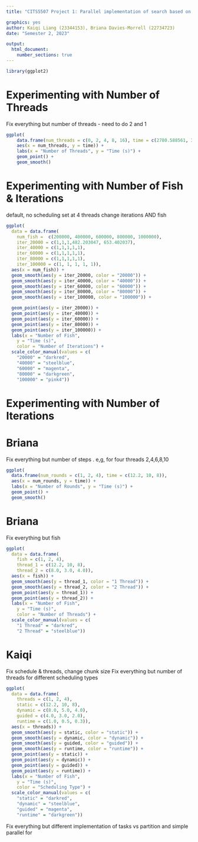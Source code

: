 ```yaml
---
title: "CITS5507 Project 1: Parallel implementation of search based on Fish School Behaviour"

graphics: yes
author: Kaiqi Liang (23344153), Briana Davies-Morrell (22734723)
date: "Semester 2, 2023"

output:
  html_document:
    number_sections: true
---
```


```r
library(ggplot2)
```

# Experimenting with Number of Threads 
Fix everything but number of threads - need to do 2 and 1 
```r
ggplot(
    data.frame(num_threads = c(0, 2, 4, 8, 16), time = c(2780.588561, 3471.353496, 2925.219894, 2929.350958, 3000.694720)),
    aes(x = num_threads, y = time)) +
    labs(x = "Number of Threads", y = "Time (s)") +
    geom_point() +
    geom_smooth()
```


# Experimenting with Number of Fish & Iterations 

default, no scheduling 
set at 4 threads 
change iterations AND fish 

```r

ggplot(
  data = data.frame(
    num_fish =  c(200000, 400000, 600000, 800000, 1000000),
    iter_20000 = c(1,1,1,482.203047, 653.402037),
    iter_40000 = c(1,1,1,1,1),
    iter_60000 = c(1,1,1,1,1),
    iter_80000 = c(1,1,1,1,1),
    iter_100000 = c(1, 1, 1, 1, 1)),
  aes(x = num_fish)) +
  geom_smooth(aes(y = iter_20000, color = "20000")) +
  geom_smooth(aes(y = iter_40000, color = "40000")) +
  geom_smooth(aes(y = iter_60000, color = "60000")) +
  geom_smooth(aes(y = iter_80000, color = "80000")) +
  geom_smooth(aes(y = iter_100000, color = "100000")) +

  geom_point(aes(y = iter_20000)) +
  geom_point(aes(y = iter_40000)) +
  geom_point(aes(y = iter_60000)) +
  geom_point(aes(y = iter_80000)) +
  geom_point(aes(y = iter_100000)) +
  labs(x = "Number of Fish",
    y = "Time (s)",
    color = "Number of Iterations") +
  scale_color_manual(values = c(
    "20000" = "darkred",
    "40000" = "steelblue",
    "60000" = "magenta",
    "80000" = "darkgreen",
    "100000" = "pink4"))
```
# Experimenting with Number of Iterations 

# Briana
Fix everything but number of steps . e,g, for four threads
2,4,6,8,10

```r
ggplot(
  data.frame(num_rounds = c(1, 2, 4), time = c(12.2, 10, 8)),
  aes(x = num_rounds, y = time)) +
  labs(x = "Number of Rounds", y = "Time (s)") +
  geom_point() +
  geom_smooth()
```

# Briana 
Fix everything but fish
```r
ggplot(
  data = data.frame(
    fish = c(1, 2, 4),
    thread_1 = c(12.2, 10, 8),
    thread_2 = c(8.0, 3.0, 4.0)),
  aes(x = fish)) +
  geom_smooth(aes(y = thread_1, color = "1 Thread")) +
  geom_smooth(aes(y = thread_2, color = "2 Thread")) +
  geom_point(aes(y = thread_1)) +
  geom_point(aes(y = thread_2)) +
  labs(x = "Number of Fish",
    y = "Time (s)",
    color = "Number of Threads") +
  scale_color_manual(values = c(
    "1 Thread" = "darkred",
    "2 Thread" = "steelblue"))
```


# Kaiqi 
Fix schedule & threads, change chunk size 
Fix everything but number of threads for different scheduling types
```r
ggplot(
  data = data.frame(
    threads = c(1, 2, 4),
    static = c(12.2, 10, 8),
    dynamic = c(8.0, 5.0, 4.0),
    guided = c(4.0, 3.0, 2.0),
    runtime = c(1.0, 0.5, 0.3)),
  aes(x = threads)) +
  geom_smooth(aes(y = static, color = "static")) +
  geom_smooth(aes(y = dynamic, color = "dynamic")) +
  geom_smooth(aes(y = guided, color = "guided")) +
  geom_smooth(aes(y = runtime, color = "runtime")) +
  geom_point(aes(y = static)) +
  geom_point(aes(y = dynamic)) +
  geom_point(aes(y = guided)) +
  geom_point(aes(y = runtime)) +
  labs(x = "Number of Fish",
    y = "Time (s)",
    color = "Scheduling Type") +
  scale_color_manual(values = c(
    "static" = "darkred",
    "dynamic" = "steelblue",
    "guided" = "magenta",
    "runtime" = "darkgreen"))
```

Fix everything but different implementation of tasks vs partition and simple parallel for
